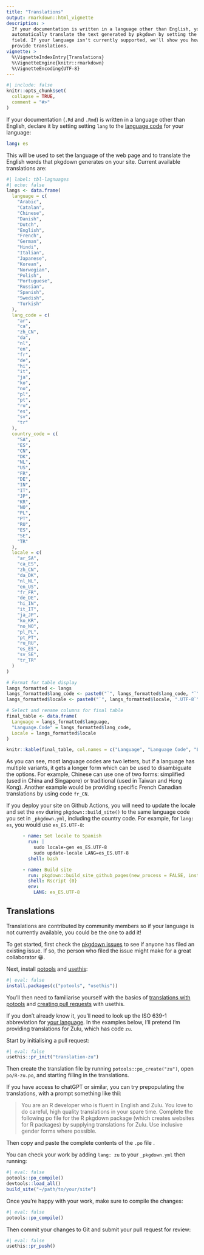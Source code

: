 ```yaml
---
title: "Translations"
output: rmarkdown::html_vignette
description: >
  If your documentation is written in a language other than English, you can
  automatically translate the text generated by pkgdown by setting the `lang`
  field. If your language isn't currently supported, we'll show you how you can
  provide translations.
vignette: >
  %\VignetteIndexEntry{Translations}
  %\VignetteEngine{knitr::rmarkdown}
  %\VignetteEncoding{UTF-8}
---
```


```r
#| include: false
knitr::opts_chunk$set(
  collapse = TRUE,
  comment = "#>"
)
```

If your documentation (`.Rd` and `.Rmd`) is written in a language other than English, declare it by setting setting `lang` to the [language code](https://en.wikipedia.org/wiki/List_of_ISO_639-1_codes) for your language:

``` yaml
lang: es
```

This will be used to set the language of the web page and to translate the English words that pkgdown generates on your site.
Current available translations are:

```r
#| label: tbl-lagnuages
#| echo: false
langs <- data.frame(
  language = c(
    "Arabic",
    "Catalan",
    "Chinese",
    "Danish",
    "Dutch",
    "English",
    "French",
    "German",
    "Hindi",
    "Italian",
    "Japanese",
    "Korean",
    "Norwegian",
    "Polish",
    "Portuguese",
    "Russian",
    "Spanish",
    "Swedish",
    "Turkish"
  ),
  lang_code = c(
    "ar",
    "ca",
    "zh_CN",
    "da",
    "nl",
    "en",
    "fr",
    "de",
    "hi",
    "it",
    "ja",
    "ko",
    "no",
    "pl",
    "pt",
    "ru",
    "es",
    "sv",
    "tr"
  ),
  country_code = c(
    "SA",
    "ES",
    "CN",
    "DK",
    "NL",
    "US",
    "FR",
    "DE",
    "IN",
    "IT",
    "JP",
    "KR",
    "NO",
    "PL",
    "PT",
    "RU",
    "ES",
    "SE",
    "TR"
  ),
  locale = c(
    "ar_SA",
    "ca_ES",
    "zh_CN",
    "da_DK",
    "nl_NL",
    "en_US",
    "fr_FR",
    "de_DE",
    "hi_IN",
    "it_IT",
    "ja_JP",
    "ko_KR",
    "no_NO",
    "pl_PL",
    "pt_PT",
    "ru_RU",
    "es_ES",
    "sv_SE",
    "tr_TR"
  )
)

# Format for table display
langs_formatted <- langs
langs_formatted$lang_code <- paste0("`", langs_formatted$lang_code, "`")
langs_formatted$locale <- paste0("`", langs_formatted$locale, ".UTF-8`")

# Select and rename columns for final table
final_table <- data.frame(
  Language = langs_formatted$language,
  "Language.Code" = langs_formatted$lang_code,
  Locale = langs_formatted$locale
)

knitr::kable(final_table, col.names = c("Language", "Language Code", "Locale"))
```

As you can see, most language codes are two letters, but if a language has multiple variants, it gets a longer form which can be used to disambiguate the options. For example, Chinese can use one of two forms: simplified (used in China and Singapore) or traditional (used in Taiwan and Hong Kong). Another example would be providing specific French Canadian translations by using code `fr_CN`.

If you deploy your site on Github Actions, you will need to update the locale and set the `env` during `pkgdown::build_site()` to the same language code you set in `_pkgdown.yml`, including the country code. For example, for `lang: es`, you would use `es_ES.UTF-8`:

``` yaml
      - name: Set locale to Spanish
        run: |
          sudo locale-gen es_ES.UTF-8
          sudo update-locale LANG=es_ES.UTF-8
        shell: bash

      - name: Build site
        run: pkgdown::build_site_github_pages(new_process = FALSE, install = FALSE)
        shell: Rscript {0}
        env:
          LANG: es_ES.UTF-8
```
## Translations

Translations are contributed by community members so if your language is not currently available, you could be the one to add it!

To get started, first check the [pkgdown issues](https://github.com/r-lib/pkgdown/issues) to see if anyone has filed an existing issue. If so, the person who filed the issue might make for a great collaborator 😀.

Next, install [potools](https://michaelchirico.github.io/potools/) and [usethis](https://usethis.r-lib.org):

```r
#| eval: false
install.packages(c("potools", "usethis"))
```

You'll then need to familiarise yourself with the basics of [translations with potools](https://michaelchirico.github.io/potools/articles/translators.html) and [creating pull requests](https://usethis.r-lib.org/articles/pr-functions.html) with usethis.

If you don't already know it, you'll need to look up the ISO 639-1 abbreviation for [your language](https://en.wikipedia.org/wiki/List_of_ISO_639_language_codes). In the examples below, I'll pretend I'm providing translations for Zulu, which has code `zu`.

Start by initialising a pull request:

```r
#| eval: false
usethis::pr_init("translation-zu")
```

Then create the translation file by running `potools::po_create("zu")`, open `po/R-zu.po`, and starting filling in the translations.

If you have access to chatGPT or similar, you can try prepopulating the translations, with a prompt something like thii:

> You are an R developer who is fluent in English and Zulu. You love to do careful, high quality translations in your spare time. Complete the following po file for the R pkgdown package (which creates websites for R packages) by supplying translations for Zulu. Use inclusive gender forms where possible.

Then copy and paste the complete contents of the `.po` file .

You can check your work by adding `lang: zu` to your `_pkgdown.yml` then running:

```r
#| eval: false
potools::po_compile()
devtools::load_all()
build_site("~/path/to/your/site")
```

Once you're happy with your work, make sure to compile the changes:

```r
#| eval: false
potools::po_compile()
```

Then commit your changes to Git and submit your pull request for review:

```r
#| eval: false
usethis::pr_push()
```
